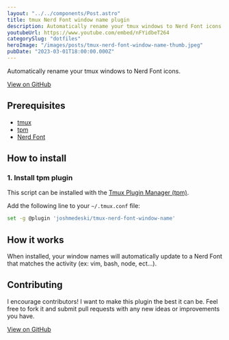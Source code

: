 ```yaml
---
layout: "../../components/Post.astro"
title: tmux Nerd Font window name plugin
description: Automatically rename your tmux windows to Nerd Font icons. It is a tmux plugin that you can install in minutes
youtubeUrl: https://www.youtube.com/embed/nFYidbeT264
categorySlug: "dotfiles"
heroImage: "/images/posts/tmux-nerd-font-window-name-thumb.jpeg"
pubDate: "2023-03-01T18:00:00.000Z"
---
```


Automatically rename your tmux windows to Nerd Font icons.

[View on GitHub](https://github.com/joshmedeski/tmux-nerd-font-window-name)

## Prerequisites

- [tmux](https://github.com/tmux/tmux)
- [tpm](https://github.com/tmux-plugins/tpm)
- [Nerd Font](https://www.nerdfonts.com/)

## How to install

### 1. Install tpm plugin

This script can be installed with the [Tmux Plugin Manager (tpm)](https://github.com/tmux-plugins/tpm).

Add the following line to your `~/.tmux.conf` file:

```sh title="~/.tmux.conf"
set -g @plugin 'joshmedeski/tmux-nerd-font-window-name'
```

## How it works

When installed, your window names will automatically update to a Nerd Font that matches the activity (ex: vim, bash, node, ect...).

## Contributing

I encourage contributors! I want to make this plugin the best it can be. Feel free to fork it and submit pull requests with any new ideas or improvements you have.

[View on GitHub](https://github.com/joshmedeski/tmux-nerd-font-window-name)
